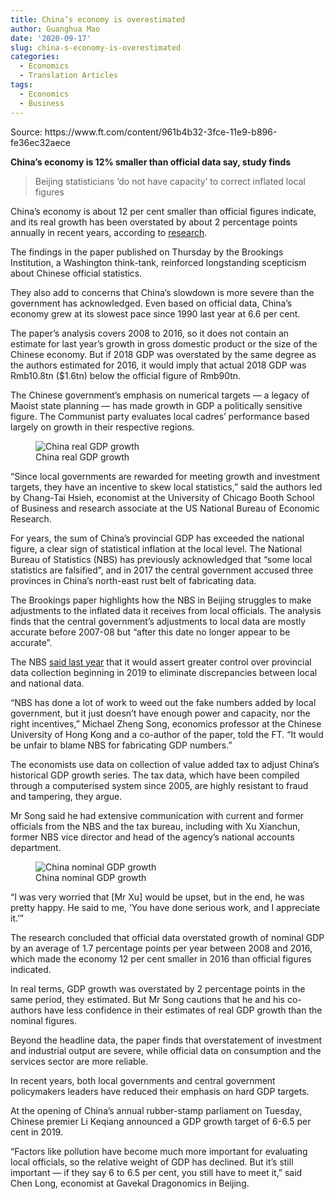 ```yaml
---
title: China’s economy is overestimated
author: Guanghua Mao
date: '2020-09-17'
slug: china-s-economy-is-overestimated
categories:
  - Economics
  - Translation Articles
tags:
  - Economics
  - Business
---
```


Source: https://www.ft.com/content/961b4b32-3fce-11e9-b896-fe36ec32aece

**China’s economy is 12% smaller than official data say, study finds**

>Beijing statisticians ‘do not have capacity’ to correct inflated local figures


China’s economy is about 12 per cent smaller than official figures indicate, and its real growth has been overstated by about 2 percentage points annually in recent years, according to [research](https://www.brookings.edu/bpea-articles/a-forensic-examination-of-chinas-national-accounts/).

The findings in the paper published on Thursday by the Brookings Institution, a Washington think-tank, reinforced longstanding scepticism about Chinese official statistics. 

They also add to concerns that China’s slowdown is more severe than the government has acknowledged. Even based on official data, China’s economy grew at its slowest pace since 1990 last year at 6.6 per cent. 

The paper’s analysis covers 2008 to 2016, so it does not contain an estimate for last year’s growth in gross domestic product or the size of the Chinese economy. But if 2018 GDP was overstated by the same degree as the authors estimated for 2016, it would imply that actual 2018 GDP was Rmb10.8tn ($1.6tn) below the official figure of Rmb90tn.

The Chinese government’s emphasis on numerical targets — a legacy of Maoist state planning — has made growth in GDP a politically sensitive figure. The Communist party evaluates local cadres’ performance based largely on growth in their respective regions. 

![China real GDP growth](/post/2020-09-17-china-s-economy-is-overestimated_files/reality check.png)


“Since local governments are rewarded for meeting growth and investment targets, they have an incentive to skew local statistics,” said the authors led by Chang-Tai Hsieh, economist at the University of Chicago Booth School of Business and research associate at the US National Bureau of Economic Research. 

For years, the sum of China’s provincial GDP has exceeded the national figure, a clear sign of statistical inflation at the local level. The National Bureau of Statistics (NBS) has previously acknowledged that “some local statistics are falsified”, and in 2017 the central government accused three provinces in China’s north-east rust belt of fabricating data. 

The Brookings paper highlights how the NBS in Beijing struggles to make adjustments to the inflated data it receives from local officials. The analysis finds that the central government’s adjustments to local data are mostly accurate before 2007-08 but “after this date no longer appear to be accurate”. 


The NBS [said last year](https://www.scmp.com/news/china/economy/article/2117616/chinas-statistics-bureau-take-over-accounting-provincial-gdp-data) that it would assert greater control over provincial data collection beginning in 2019 to eliminate discrepancies between local and national data. 

“NBS has done a lot of work to weed out the fake numbers added by local government, but it just doesn’t have enough power and capacity, nor the right incentives,” Michael Zheng Song, economics professor at the Chinese University of Hong Kong and a co-author of the paper, told the FT. “It would be unfair to blame NBS for fabricating GDP numbers.”

The economists use data on collection of value added tax to adjust China’s historical GDP growth series. The tax data, which have been compiled through a computerised system since 2005, are highly resistant to fraud and tampering, they argue. 

Mr Song said he had extensive communication with current and former officials from the NBS and the tax bureau, including with Xu Xianchun, former NBS vice director and head of the agency’s national accounts department. 

![China nominal GDP growth](/post/2020-09-17-china-s-economy-is-overestimated_files/reality check 2.png)

“I was very worried that [Mr Xu] would be upset, but in the end, he was pretty happy. He said to me, ‘You have done serious work, and I appreciate it.’” 

The research concluded that official data overstated growth of nominal GDP by an average of 1.7 percentage points per year between 2008 and 2016, which made the economy 12 per cent smaller in 2016 than official figures indicated.

In real terms, GDP growth was overstated by 2 percentage points in the same period, they estimated. But Mr Song cautions that he and his co-authors have less confidence in their estimates of real GDP growth than the nominal figures. 

Beyond the headline data, the paper finds that overstatement of investment and industrial output are severe, while official data on consumption and the services sector are more reliable. 

In recent years, both local governments and central government policymakers leaders have reduced their emphasis on hard GDP targets. 

At the opening of China’s annual rubber-stamp parliament on Tuesday, Chinese premier Li Keqiang announced a GDP growth target of 6-6.5 per cent in 2019.

“Factors like pollution have become much more important for evaluating local officials, so the relative weight of GDP has declined. But it’s still important — if they say 6 to 6.5 per cent, you still have to meet it,” said Chen Long, economist at Gavekal Dragonomics in Beijing.
